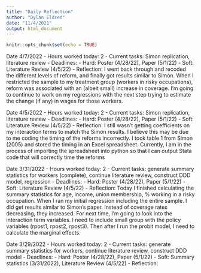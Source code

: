 ---
title: "Daily Reflection"
author: "Dylan Eldred"
date: "11/4/2021"
output: html_document
---

```{r setup, include=FALSE}
knitr::opts_chunk$set(echo = TRUE)
```

Date 4/7/2022
- Hours worked today: 2
- Current tasks: Simon replication, literature review
- Deadlines: 
    - Hard: Poster (4/28/22), Paper (5/1/22)
    - Soft:  Literature Review (4/5/22)
- Reflection: I went back through and recoded the different levels of reform, and finally got results similar to Simon. When I restricted the sample to my treatment group (workers in risky occupations), reform was associated with an (albeit small) increase in coverage. I'm going to continue to work on my regressions with the next step trying to estimate the change (if any) in wages for those workers.



Date 4/5/2022
- Hours worked today: 2
- Current tasks: Simon replication, literature review
- Deadlines: 
    - Hard: Poster (4/28/22), Paper (5/1/22)
    - Soft:  Literature Review (4/5/22)
- Reflection: I still wasn't getting coefficients on my interaction terms to match the Simon results. I believe this may be due to me coding the timing of the reforms incorrectly. I took table 1 from Simon (2005) and stored the timing in an Excel spreadsheet. Currently, I am in the process of importing the spreadsheet into python so that I can output Stata code that will correctly time the reforms




Date 3/31/2022
- Hours worked today: 2
- Current tasks: generate summary statistics for workers (complete), continue literature review, construct DDD model, regression
- Deadlines: 
    - Hard: Poster (4/28/22), Paper (5/1/22)
    - Soft:  Literature Review (4/5/22)
- Reflection: Today I finished calculating the summary statistics for age, income, union membership, % working in a risky occupation. When I ran my initial regression including the entire sample. I did get results similar to Simon's paper. Instead of coverage rates decreasing, they increased. For next time, I'm going to look into the interaction term variables. I need to include small group with the policy variables (rpost1, rpost2, rpost3). Then after I run the probit model, I need to calculate the marginal effects.




Date 3/29/2022
- Hours worked today: 2
- Current tasks: generate summary statistics for workers, continue literature review, construct DDD model
- Deadlines: 
    - Hard: Poster (4/28/22), Paper (5/1/22)
    - Soft: Summary statistics (3/31/2022), Literature Review (4/5/22)
- Reflection: 

